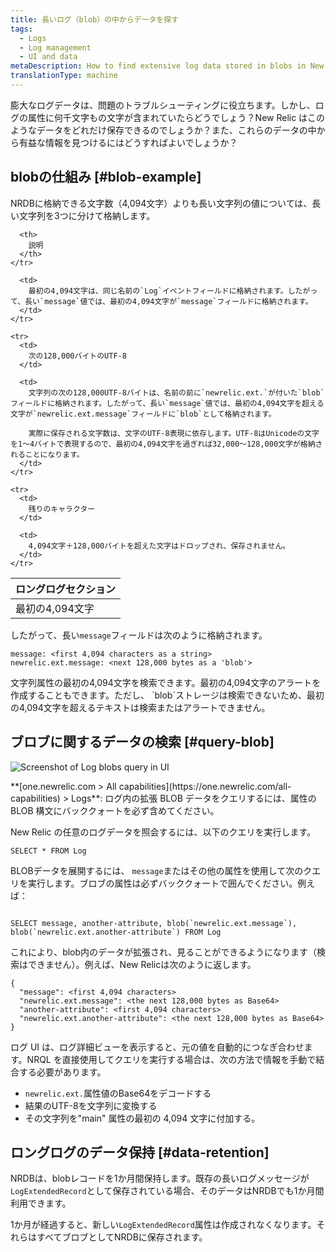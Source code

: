 ```yaml
---
title: 長いログ（blob）の中からデータを探す
tags:
  - Logs
  - Log management
  - UI and data
metaDescription: How to find extensive log data stored in blobs in New Relic.
translationType: machine
---
```



膨大なログデータは、問題のトラブルシューティングに役立ちます。しかし、ログの属性に何千文字もの文字が含まれていたらどうでしょう？New Relic はこのようなデータをどれだけ保存できるのでしょうか？また、これらのデータの中から有益な情報を見つけるにはどうすればよいでしょうか？

## blobの仕組み [#blob-example]

NRDBに格納できる文字数（4,094文字）よりも長い文字列の値については、長い文字列を3つに分けて格納します。

<table>
  <thead>
    <tr>
      <th style={{ width: "200px" }}>
        ロングログセクション
      </th>

      <th>
        説明
      </th>
    </tr>
  </thead>

  <tbody>
    <tr>
      <td>
        最初の4,094文字
      </td>

      <td>
        最初の4,094文字は、同じ名前の`Log`イベントフィールドに格納されます。したがって、長い`message`値では、最初の4,094文字が`message`フィールドに格納されます。
      </td>
    </tr>

    <tr>
      <td>
        次の128,000バイトのUTF-8
      </td>

      <td>
        文字列の次の128,000UTF-8バイトは、名前の前に`newrelic.ext.`が付いた`blob`フィールドに格納されます。したがって、長い`message`値では、最初の4,094文字を超える文字が`newrelic.ext.message`フィールドに`blob`として格納されます。

        実際に保存される文字数は、文字のUTF-8表現に依存します。UTF-8はUnicodeの文字を1〜4バイトで表現するので、最初の4,094文字を過ぎれば32,000〜128,000文字が格納されることになります。
      </td>
    </tr>

    <tr>
      <td>
        残りのキャラクター
      </td>

      <td>
        4,094文字＋128,000バイトを超えた文字はドロップされ、保存されません。
      </td>
    </tr>
  </tbody>
</table>

したがって、長い`message`フィールドは次のように格納されます。

```
message: <first 4,094 characters as a string>
newrelic.ext.message: <next 128,000 bytes as a 'blob'>
```

<Callout variant="tip">
  文字列属性の最初の4,094文字を検索できます。最初の4,094文字のアラートを作成することもできます。ただし、 `blob`ストレージは検索できないため、最初の4,094文字を超えるテキストは検索またはアラートできません。
</Callout>

## ブロブに関するデータの検索 [#query-blob]

<img
  title="Query log extended data (blobs)"
  alt="Screenshot of Log blobs query in UI"
  src={logsLogBlobQuery}
/>

<figcaption>
  **[one.newrelic.com > All capabilities](https://one.newrelic.com/all-capabilities) > Logs**: ログ内の拡張 BLOB データをクエリするには、属性の BLOB 構文にバッククォートを必ず含めてください。
</figcaption>

New Relic の任意のログデータを照会するには、以下のクエリを実行します。

```
SELECT * FROM Log
```

BLOBデータを展開するには、 `message`またはその他の属性を使用して次のクエリを実行します。ブロブの属性は必ずバッククォートで囲んでください。例えば：

```

SELECT message, another-attribute, blob(`newrelic.ext.message`), blob(`newrelic.ext.another-attribute`) FROM Log

```

これにより、blob内のデータが拡張され、見ることができるようになります（検索はできません）。例えば、New Relicは次のように返します。

```
{
  "message": <first 4,094 characters>
  "newrelic.ext.message": <the next 128,000 bytes as Base64> 
  "another-attribute": <first 4,094 characters>
  "newrelic.ext.another-attribute": <the next 128,000 bytes as Base64>
}
```

ログ UI は、ログ詳細ビューを表示すると、元の値を自動的につなぎ合わせます。NRQL を直接使用してクエリを実行する場合は、次の方法で情報を手動で結合する必要があります。

* `newrelic.ext.`属性値のBase64をデコードする
* 結果のUTF-8を文字列に変換する
* その文字列を"main" 属性の最初の 4,094 文字に付加する。

## ロングログのデータ保持 [#data-retention]

NRDBは、blobレコードを1か月間保持します。既存の長いログメッセージが`LogExtendedRecord`として保存されている場合、そのデータはNRDBでも1か月間利用できます。

1か月が経過すると、新しい`LogExtendedRecord`属性は作成されなくなります。それらはすべてブロブとしてNRDBに保存されます。